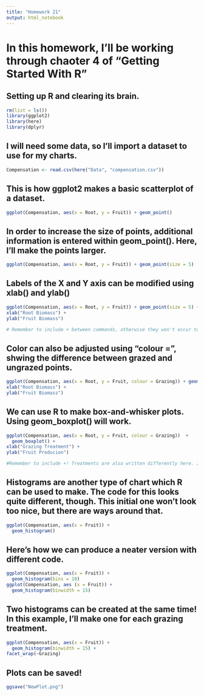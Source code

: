 ```yaml
---
title: "Homework 21"
output: html_notebook
---
```


# In this homework, I'll be working through chaoter 4 of "Getting Started With R"

## Setting up R and clearing its brain. 

```r
rm(list = ls())
library(ggplot2)
library(here)
library(dplyr)
```

## I will need some data, so I'll import a dataset to use for my charts. 

```r
Compensation <- read.csv(here("Data", "compensation.csv"))
```

##  This is how ggplot2 makes a basic scatterplot of a dataset. 

```r
ggplot(Compensation, aes(x = Root, y = Fruit)) + geom_point()
```

## In order to increase the size of points, additional information is entered within geom_point(). Here, I'll make the points larger. 

```r
ggplot(Compensation, aes(x = Root, y = Fruit)) + geom_point(size = 5)
```

## Labels of the X and Y axis can be modified using xlab() and ylab()

```r
ggplot(Compensation, aes(x = Root, y = Fruit)) + geom_point(size = 5) +
xlab("Root Biomass") +
ylab("Fruit Biomass")

# Remember to include + between commands, otherwise they won't occur together. 
```

## Color can also be adjusted using  "colour =", shwing the difference between grazed and ungrazed points. 



```r
ggplot(Compensation, aes(x = Root, y = Fruit, colour = Grazing)) + geom_point(size = 5) +
xlab("Root Biomass") +
ylab("Fruit Biomass")

```

## We can use R to make box-and-whisker plots. Using geom_boxplot() will work. 

```r
ggplot(Compensation, aes(x = Root, y = Fruit, colour = Grazing))  +
  geom_boxplot() +
xlab("Grazing Treatment") +
ylab("Fruit Producion")

#Remember to include +! Treatments are also written differently here. If kept the same, a box-and-whisker plot will appear on top of the scatterplot.Remove geom_point() for this!
```

## Histograms are another type of chart which R can be used to make. The code for this looks quite different, though. This initial one won't look too nice, but there are ways around that. 

```r
ggplot(Compensation, aes(x = Fruit)) +
  geom_histogram()
```

## Here's how we can produce a neater version with different code. 

```r
ggplot(Compensation, aes(x = Fruit)) +
  geom_histogram(bins = 10)
ggplot(Compensation, aes (x = Fruit)) +
  geom_histogram(binwidth = 15)
```

## Two histograms can be created at the same time! In this example, I'll make one for each grazing treatment.

```r
ggplot(Compensation, aes(x = Fruit)) +
  geom_histogram(binwidth = 15) +
facet_wrap(~Grazing)
```

## Plots can be saved! 

```r
ggsave("NewPlot.png")
```

